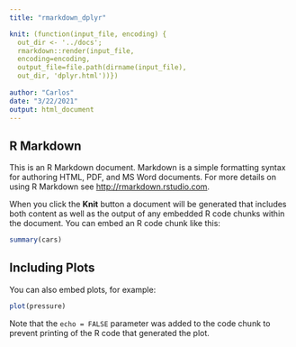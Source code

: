 ```yaml
---
title: "rmarkdown_dplyr"

knit: (function(input_file, encoding) {
  out_dir <- '../docs';
  rmarkdown::render(input_file,
  encoding=encoding,
  output_file=file.path(dirname(input_file), 
  out_dir, 'dplyr.html'))})
 
author: "Carlos"
date: "3/22/2021"
output: html_document
---
```



## R Markdown

This is an R Markdown document. Markdown is a simple formatting syntax for authoring HTML, PDF, and MS Word documents. For more details on using R Markdown see <http://rmarkdown.rstudio.com>.

When you click the **Knit** button a document will be generated that includes both content as well as the output of any embedded R code chunks within the document. You can embed an R code chunk like this:

```r
summary(cars)
```

## Including Plots

You can also embed plots, for example:

```r
plot(pressure)
```

Note that the `echo = FALSE` parameter was added to the code chunk to prevent printing of the R code that generated the plot.
